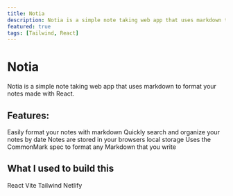 ```yaml
---
title: Notia
description: Notia is a simple note taking web app that uses markdown to format your notes made with React.
featured: true
tags: [Tailwind, React]
---
```


# Notia

Notia is a simple note taking web app that uses markdown to format your notes made with React.

## Features:

Easily format your notes with markdown
Quickly search and organize your notes by date
Notes are stored in your browsers local storage
Uses the CommonMark spec to format any Markdown that you write

## What I used to build this

React
Vite
Tailwind
Netlify
